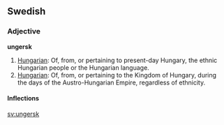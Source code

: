 ==Swedish==
===Adjective===
'''ungersk'''

#[[Hungarian]]: Of, from, or pertaining to present-day Hungary, the ethnic Hungarian people or the Hungarian language.
#[[Hungarian]]: Of, from, or pertaining to the Kingdom of Hungary, during the days of the Austro-Hungarian Empire, regardless of ethnicity.

<!--
====Pronounciation====
{| border=1 cellspacing=0
|-
! bgcolor="#F8F8FF" | IPA 
|  ---
|-
! bgcolor="#F8F8FF" | X-SAMPA
|  ---
|}
-->
====Inflections====
{{sv-adj-un|ungersk|ungerskt|ungerske|ungerska}}

[[sv:ungersk]]